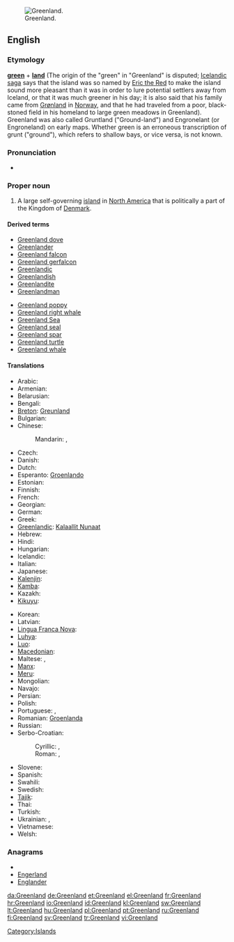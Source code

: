 [[Image:Greenland big.png|thumb|Greenland.]]
==English==
{{wikipedia}}

===Etymology===
'''[[green]]''' + '''[[land]]''' (The origin of the "green" in "Greenland" is disputed; [[Icelandic]] [[saga]] says that the island was so named by [[w:Eric the Red|Eric the Red]] to make the island sound more pleasant than it was in order to lure potential settlers away from Iceland, or that it was much greener in his day; it is also said that his family came from [[Grønland]] in [[Norway]], and that he had traveled from a poor, black-stoned field in his homeland to large green meadows in Greenland). Greenland was also called Gruntland ("Ground-land") and Engronelant (or Engroneland) on early maps. Whether green is an erroneous transcription of grunt ("ground"), which refers to shallow bays, or vice versa, is not known.

===Pronunciation===
* {{a|UK|US}} {{IPA|/ˈɡriːn.lənd/|/ˈɡriːn.lænd/}}

===Proper noun===
{{en-proper noun}}

# A large self-governing [[island]] in [[North America]] that is politically a part of the Kingdom of [[Denmark]].

====Derived terms====
{{top2}}
* [[Greenland dove]]
* [[Greenlander]]
* [[Greenland falcon]]
* [[Greenland gerfalcon]]
* [[Greenlandic]]
* [[Greenlandish]]
* [[Greenlandite]]
* [[Greenlandman]]
{{mid2}}
* [[Greenland poppy]]
* [[Greenland right whale]]
* [[w:Greenland Sea|Greenland Sea]]
* [[Greenland seal]]
* [[Greenland spar]]
* [[Greenland turtle]]
* [[Greenland whale]]
{{bottom}}

====Translations====
{{trans-top|A large self-governing island in North America}}
* Arabic: {{t|ar|جرينلاند|f|tr=grinlanda|sc=Arab}}
* Armenian: {{t-|hy|Գրենլանդիա|tr=Grenlandia}}
* Belarusian: {{t|be|Грэнландыя|f|tr=Hrenlándyja|sc=Cyrl}}
* Bengali: {{t|bn|গ্রিনল্যান্ড|sc=Beng}}
* [[Breton]]: [[Greunland]]
* Bulgarian: {{t|bg|Гренландия|f|tr=Grenlándija|sc=Cyrl}}
* Chinese:
*: Mandarin: {{t-|cmn|格陵蘭|sc=Hani}}, {{t-|cmn|格陵兰|tr=Gélínglán|sc=Hani}}
* Czech: {{t-|cs|Grónsko|n}}
* Danish: {{t+|da|Grønland}}
* Dutch: {{t+|nl|Groenland}}
* Esperanto: [[Groenlando]]
* Estonian: {{t+|et|Gröönimaa}}
* Finnish: {{t+|fi|Grönlanti}}
* French: {{t+|fr|Groenland|m}}
* Georgian: {{t|ka|გრენლანდია|tr=grenlandia|sc=Geor}}
* German: {{t+|de|Grönland|n}}
* Greek: {{t|el|Γροιλανδία|f|sc=Grek}}
* [[Greenlandic]]: [[Kalaallit Nunaat]]
* Hebrew: {{t|he|גרינלנד|tr=grinland|sc=Hebr}}
* Hindi: {{t|hi|ग्रीनलैण्ड|tr=grīnlaiṇḍ|sc=Deva}}
* Hungarian: {{t+|hu|Grönland}}
* Icelandic: {{t+|is|Grænland|n}}
* Italian: {{t+|it|Groenlandia|f}}
* Japanese: {{t+|ja|グリーンランド|tr=Gurīnrando}}
* [[Kalenjin]]: {{tø|kln|Grinlande}}
* [[Kamba]]: {{tø|kam|Grinlandi}}
* Kazakh: {{t|kk|Гренландия|tr=Grenlándija|sc=Cyrl}}
* [[Kikuyu]]: {{tø|ki|Grinlandi}}
{{trans-mid}}
* Korean: {{t|ko|그린란드|tr=Geurinlandeu|sc=Kore}}
* Latvian: {{t|lv|Grenlande|xs=Latvian}}
* [[Lingua Franca Nova]]: {{tø|lfn|Gronland}}
* [[Luhya]]: {{tø|luy|Grinlandi}}
* [[Luo]]: {{tø|luo|Grinland}}
* [[Macedonian]]: {{t-|mk|Гренланд|m|tr=Grénland}}
* Maltese: {{t|mt|Greenland}}, {{t|mt|Grinlend}}
* [[Manx]]: {{t-|gv|Greenlyn|f|xs=Manx}}
* [[Meru]]: {{tø|mer|Grinlandi}}
* Mongolian: {{t|mn|Гренланд|tr=Grenlánd|sc=Cyrl}}
* Navajo: {{tø|nv|Haʼaʼaahjí Hakʼaz Dineʼé bikéyah}}
* Persian: {{t|fa|گرینلند|tr=grinland|sc=fa-Arab}}
* Polish: {{t+|pl|Grenlandia}}
* Portuguese: {{t+|pt|Groenlândia|f}}, {{t|pt|Gronelândia|f}}
* Romanian: [[Groenlanda]] {{f}}
* Russian: {{t|ru|Гренландия|f|tr=Grenlándija|sc=Cyrl}}
* Serbo-Croatian:
*: Cyrillic: {{t|sh|Гренланд|m}}, {{t|sh|Гринланд|m}}
*: Roman: {{t|sh|Grenland|m}}, {{t|sh|Grinland|m}} {{i|Bosnian}}
* Slovene: {{t+|sl|Grenlandija|f}}
* Spanish: {{t+|es|Groenlandia|f}}
* Swahili: {{t+|sw|Grinlandi|xs=Swahili}}
* Swedish: {{t+|sv|Grönland|n}}
* [[Tajik]]: {{t|tg|Гренландия|tr=Grenlándija|sc=Cyrl}}
* Thai: {{t|th|กรีนแลนด์|tr=greenlaen|sc=Thai}}
* Turkish: {{t+|tr|Grönland}}
* Ukrainian: {{t|uk|Гренландія|f|tr=Hrenlándija|sc=Cyrl}}, {{t|uk|Ґренландія|f|tr=Grenlándija|sc=Cyrl}}
* Vietnamese: {{t|vi|Greenland}}
* Welsh: {{t|cy|Ynys Las|f|alt=Yr Ynys Las|xs=Welsh}}
{{trans-bottom}}

===Anagrams===
* {{alphagram|adeeglnnr}}
* [[Engerland#English|Engerland]]
* [[Englander#English|Englander]]

[[Category:Islands]]

[[da:Greenland]]
[[de:Greenland]]
[[et:Greenland]]
[[el:Greenland]]
[[fr:Greenland]]
[[hr:Greenland]]
[[io:Greenland]]
[[id:Greenland]]
[[kl:Greenland]]
[[sw:Greenland]]
[[lt:Greenland]]
[[hu:Greenland]]
[[pl:Greenland]]
[[pt:Greenland]]
[[ru:Greenland]]
[[fi:Greenland]]
[[sv:Greenland]]
[[tr:Greenland]]
[[vi:Greenland]]